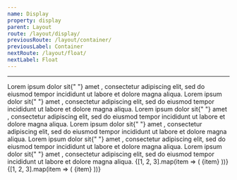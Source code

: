 ```yaml
---
name: Display
property: display
parent: Layout
route: /layout/display/
previousRoute: /layout/container/
previousLabel: Container
nextRoute: /layout/float/
nextLabel: Float
---
```


<UtilityInfo pattern="{variation}" />

---

<Grid>
  <InfoBox pattern="inline" isDefault>
    <Box className="bg-gray-200 p-4 rounded">
      Lorem ipsum dolor sit{" "}
      <Box className="text-white px-2 rounded-sm inline font-bold bg-gray-500">
        amet
      </Box>
      , consectetur adipiscing elit, sed do eiusmod tempor incididunt ut labore et
      dolore magna aliqua.
    </Box>
  </InfoBox>
  <InfoBox pattern="inline-block">
    <Box className="bg-gray-200 p-4 rounded">
      Lorem ipsum dolor sit{" "}
      <Box className="text-white p-2 px-4 rounded-sm inline-block font-bold bg-gray-500">
        amet
      </Box>
      , consectetur adipiscing elit, sed do eiusmod tempor incididunt ut labore et
      dolore magna aliqua.
    </Box>
  </InfoBox>
  <InfoBox pattern="block">
    <Box className="bg-gray-200 p-4 rounded">
      Lorem ipsum dolor sit{" "}
      <Box className="text-white p-2 rounded-sm block font-bold bg-gray-500">
        amet
      </Box>
      , consectetur adipiscing elit, sed do eiusmod tempor incididunt ut labore et
      dolore magna aliqua.
    </Box>
  </InfoBox>
  <InfoBox pattern="table">
    <Box className="bg-gray-200 p-4 rounded">
      Lorem ipsum dolor sit{" "}
      <Box className="text-white p-2 rounded-sm table font-bold bg-gray-500">
        amet
      </Box>
      , consectetur adipiscing elit, sed do eiusmod tempor incididunt ut labore et
      dolore magna aliqua.
    </Box>
  </InfoBox>
  <InfoBox pattern="table-row">
    <Box className="bg-gray-200 p-4 rounded">
      Lorem ipsum dolor sit{" "}
      <Box className="text-white p-2 rounded-sm table-row font-bold bg-gray-500">
        amet
      </Box>
      , consectetur adipiscing elit, sed do eiusmod tempor incididunt ut labore et
      dolore magna aliqua.
    </Box>
  </InfoBox>
  <InfoBox pattern="table-cell">
    <Box className="bg-gray-200 p-4 rounded">
      Lorem ipsum dolor sit{" "}
      <Box className="text-white p-2 rounded-sm table-cell font-bold bg-gray-500">
        amet
      </Box>
      , consectetur adipiscing elit, sed do eiusmod tempor incididunt ut labore et
      dolore magna aliqua.
    </Box>
  </InfoBox>
  <InfoBox pattern="flex">
    <Box className="flex bg-gray-200 p-1 rounded">
      {[1, 2, 3].map(item => (
        <Box
          key={`display-flex-${item}`}
          className="text-sm bold flex items-center justify-center bg-gray-500 rounded-sm text-gray-200 h-8 m-1 flex-grow"
        >
          {item}
        </Box>
      ))}
    </Box>
  </InfoBox>
  <InfoBox pattern="inline-flex">
    <Box className="flex bg-gray-200 p-1 rounded">
      {[1, 2, 3].map(item => (
        <Box
          key={`display-inline-flex-${item}`}
          className="text-sm bold flex items-center justify-center bg-gray-500 rounded-sm text-gray-200 h-8 w-8 m-1"
        >
          {item}
        </Box>
      ))}
    </Box>
  </InfoBox>
</Grid>
